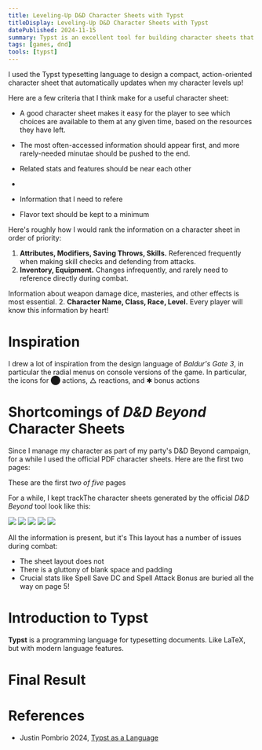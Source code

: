 ```yaml
---
title: Leveling-Up D&D Character Sheets with Typst
titleDisplay: Leveling-Up D&D Character Sheets with Typst
datePublished: 2024-11-15
summary: Typst is an excellent tool for building character sheets that automatically update when you level up!
tags: [games, dnd]
tools: [typst]
---
```


I used the Typst typesetting language to design a compact, action-oriented character sheet that automatically updates when my character levels up!

Here are a few criteria that I think make for a useful character sheet:

* A good character sheet makes it easy for the player to see which choices are available to them at any given time, based on the resources they have left.
* The most often-accessed information should appear first, and more rarely-needed minutae should be pushed to the end.

* Related stats and features should be near each other
* 
* Information that I need to refere
* Flavor text should be kept to a minimum

Here's roughly how I would rank the information on a character sheet in order of priority:

1. **Attributes, Modifiers, Saving Throws, Skills.**  Referenced frequently when making skill checks and defending from attacks.
3. **Inventory, Equipment.**  Changes infrequently, and rarely need to reference directly during combat.

Information about weapon damage dice, masteries, and other effects is most essential.
2.  **Character Name, Class, Race, Level.** Every player will know this information by heart!

# Inspiration

I drew a lot of inspiration from the design language of *Baldur's Gate 3*, in particular the radial menus on console versions of the game.  In particular, the icons for ⬤ actions, △ reactions, and ✱ bonus actions

# Shortcomings of *D&D Beyond* Character Sheets

Since I manage my character as part of my party's D&D Beyond campaign, for a while I used the official PDF character sheets.  Here are the first two pages:

These are the first _two of five_ pages 


For a while, I kept trackThe character sheets generated by the official *D&D Beyond* tool look like this:

![](./images/Rathsmus_Level3_DndBeyond-1.png)
![](./images/Rathsmus_Level3_DndBeyond-2.png)
![](./images/Rathsmus_Level3_DndBeyond-3.png)
![](./images/Rathsmus_Level3_DndBeyond-4.png)
![](./images/Rathsmus_Level3_DndBeyond-5.png)

All the information is present, but it's 
This layout has a number of issues during combat:

* The sheet layout does not 
* There is a gluttony of blank space and padding
* Crucial stats like Spell Save DC and Spell Attack Bonus are buried all the way on page 5!

# Introduction to Typst

**Typst** is a programming language for typesetting documents.  Like LaTeX, but with modern language features.



# Final Result

# References

* Justin Pombrio 2024, [Typst as a Language](https://justinpombrio.net/2024/11/30/typst.html)